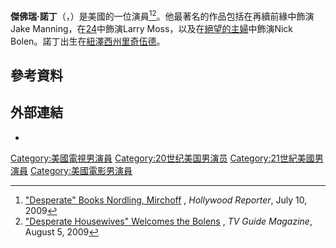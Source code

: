 {{Infobox person
|image        =
| name        = Jeffrey Nordling
| birthname   = Jeffrey Richard Nordling 
| birth_date  = {{birth date and age|1962|3|11}}
| birth_place = 美國[[里奇伍德|里奇伍德]]
| spouse      = Francia Dimase（2017-）
| partner     = 
|children     = Eloise Nordling <small>(女兒)</small><br>Miranda Nordling <small>(女兒)</small><br>Iris Nordling <small>(女兒)</small><br>Dylan Nordling <small>(兒子)</small><br>Skyler Nordling <small>(女兒)</small>
|parents      = 
|relatives    =
| occupation  = 演員
| yearsactive = 1988–現在
}}
'''傑佛瑞·諾丁'''（{{lang-en|Jeffrey Richard Nordling}}，{{bd|1958年|3月11日||}}）是美國的一位演員<ref>[http://www.hollywoodreporter.com/hr/content_display/news/e3i4c5798b5271bede4dff6d90f63310a66 "Desperate" Books Nordling, Mirchoff] {{Wayback|url=http://www.hollywoodreporter.com/hr/content_display/news/e3i4c5798b5271bede4dff6d90f63310a66 |date=20090719080443 }}, ''Hollywood Reporter'', July 10, 2009</ref><ref>[http://www.tvguidemagazine.com/kecks-exclusives/desperate-housewives-welcomes-the-bolens-1966.html "Desperate Housewives" Welcomes the Bolens] {{Wayback|url=http://www.tvguidemagazine.com/kecks-exclusives/desperate-housewives-welcomes-the-bolens-1966.html |date=20090826205947 }}, ''TV Guide Magazine'', August 5, 2009</ref>。他最著名的作品包括在再續前緣中飾演Jake Manning，在[[24_(電視劇)|24]]中飾演Larry Moss，以及在[[绝望的主妇|絕望的主婦]]中飾演Nick Bolen。諾丁出生在[[新泽西州|紐澤西州]][[里奇伍德|里奇伍德]]。

==參考資料==
{{Reflist}}

==外部連結==
* {{IMDb name|0635139}}
{{Authority control}}

{{DEFAULTSORT:Nordling, Jeffrey}}
[[Category:美國電視男演員|Category:美國電視男演員]]
[[Category:20世纪美国男演员|Category:20世纪美国男演员]]
[[Category:21世紀美國男演員|Category:21世紀美國男演員]]
[[Category:美國電影男演員|Category:美國電影男演員]]